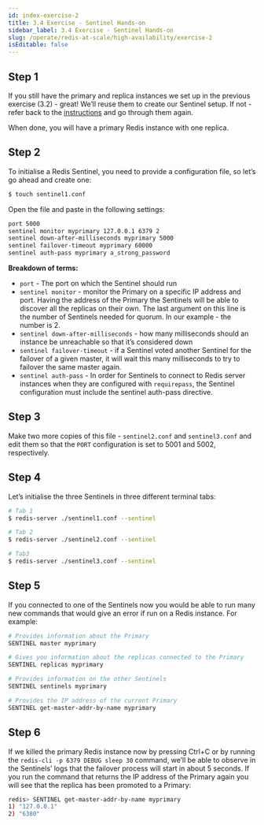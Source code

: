 ```yaml
---
id: index-exercise-2
title: 3.4 Exercise - Sentinel Hands-on
sidebar_label: 3.4 Exercise - Sentinel Hands-on
slug: /operate/redis-at-scale/high-availability/exercise-2
isEditable: false
---
```



## Step 1
If you still have the primary and replica instances we set up in the previous exercise (3.2) - great! We’ll reuse them to create our Sentinel setup. If not - refer back to the [instructions](/operate/redis-at-scale/high-availability/exercise-1) and go through them again.

When done, you will have a primary Redis instance with one replica.

## Step 2
To initialise a Redis Sentinel, you need to provide a configuration file, so let’s go ahead and create one:

```bash
$ touch sentinel1.conf
```

Open the file and paste in the following settings:

```bash
port 5000
sentinel monitor myprimary 127.0.0.1 6379 2
sentinel down-after-milliseconds myprimary 5000
sentinel failover-timeout myprimary 60000
sentinel auth-pass myprimary a_strong_password
```

<strong>Breakdown of terms:</strong>

- `port` - The port on which the Sentinel should run
- `sentinel monitor` - monitor the Primary on a specific IP address and port. Having the address of the Primary the Sentinels will be able to discover all the replicas on their own. The last argument on this line is the number of Sentinels needed for quorum. In our example - the number is 2.
- `sentinel down-after-milliseconds`  - how many milliseconds should an instance be unreachable so that it’s considered down 
- `sentinel failover-timeout` - if a Sentinel voted another Sentinel for the failover of a given master, it will wait this many milliseconds to try to failover the same master again.
- `sentinel auth-pass` - In order for Sentinels to connect to Redis server instances when they are configured with `requirepass`, the Sentinel configuration must include the sentinel auth-pass directive.

## Step 3
Make two more copies of this file - `sentinel2.conf` and `sentinel3.conf` and edit them so that the `PORT` configuration is set to 5001 and 5002, respectively.

## Step 4
Let’s initialise the three Sentinels in three different terminal tabs:

```bash
# Tab 1
$ redis-server ./sentinel1.conf --sentinel
```
```bash
# Tab 2
$ redis-server ./sentinel2.conf --sentinel
```
```bash
# Tab3
$ redis-server ./sentinel3.conf --sentinel
```

## Step 5
If you connected to one of the Sentinels now you would be able to run many new commands that would give an error if run on a Redis instance. For example:

```bash
# Provides information about the Primary
SENTINEL master myprimary

# Gives you information about the replicas connected to the Primary
SENTINEL replicas myprimary

# Provides information on the other Sentinels
SENTINEL sentinels myprimary

# Provides the IP address of the current Primary
SENTINEL get-master-addr-by-name myprimary
```

## Step 6
If we killed the primary Redis instance now by pressing  Ctrl+C or by running the `redis-cli -p 6379 DEBUG sleep 30` command, we’ll be able to observe in the Sentinels’ logs that the failover process will start in about 5 seconds. If you run the command that returns the IP address of the Primary again you will see that the replica has been promoted to a Primary:

```bash
redis> SENTINEL get-master-addr-by-name myprimary
1) "127.0.0.1"
2) "6380"
```